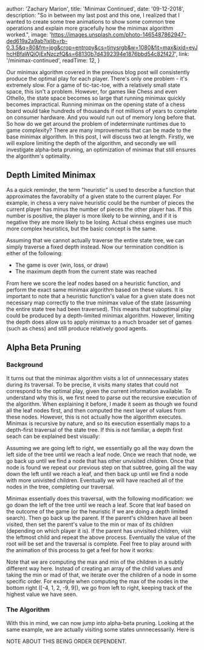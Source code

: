
  author: 'Zachary Marion',
  title: 'Minimax Continued',
  date: '09-12-2018',
  description: "So in between my last post and this one, I realized that I wanted to create some tree animations to show some common tree operations and explain more gracefully how the minimax algorithm worked.",
  image: 'https://images.unsplash.com/photo-1465487862947-ded619a2a9ab?ixlib=rb-0.3.5&q=80&fm=jpg&crop=entropy&cs=tinysrgb&w=1080&fit=max&ixid=eyJhcHBfaWQiOjExNzczfQ&s=68130b7d4392394e1876bbd54c82f427',
  link: '/minimax-continued',
  readTime: 12,
}


<OpeningParagraph>
  Our minimax algorithm covered in the previous blog post will consistently produce the optimal play for each player. There's only one problem - it's extremely slow. For a game of tic-tac-toe, with a relatively small state space, this isn't a problem. However, for games like Chess and even Othello, the state space becomes so large that running minimax quickly becomes impractical. Running minimax on the opening state of a chess board would take hundreds of thousands if not millions of years to complete on consumer hardware. And you would run out of memory long before that. So how do we get around the problem of indeterminate runtimes due to game complexity? There are many improvements that can be made to the base minimax algorithm. In this post, I will discuss two at length. Firstly, we will explore limiting the depth of the algorithm, and secondly we will investigate alpha-beta pruning, an optimization of minimax that still ensures the algorithm's optimality.
</OpeningParagraph>

## Depth Limited Minimax

As a quick reminder, the term "heuristic" is used to describe a function that approximates the favorabilty of a given state to the current player. For example, in chess a very naive heuristic could be the number of pieces the current player has minus the number of pieces the other player has. If this number is positive, the player is more likely to be winning, and if it is negative they are more likely to be losing. Actual chess engines use much more complex heuristics, but the basic concept is the same.

Assuming that we cannot actually traverse the entire state tree, we can simply traverse a fixed depth instead. Now our termination condition is either of the following:

- The game is over (win, loss, or draw)
- The maximum depth from the current state was reached

From here we score the leaf nodes based on a heuristic function, and perform the exact same minimax algorithm based on these values. It is important to note that a heuristic function's value for a given state does not necessary map correctly to the true minimax value of the state (assuming the entire state tree had been traversed). This means that suboptimal play could be produced by a depth-limited minimax algorithm. However, limiting the depth does allow us to apply minimax to a much broader set of games (such as chess) and still produce relatively good agents.

## Alpha Beta Pruning

### Background

It turns out that the minimax algorithm visits a lot of unnnecessary states during its traversal. To be precise, it visits many states that could not correspond to the optimal play, given the current information available. To understand why this is, we first need to parse out the recursive execution of the algorithm. When explaining it before, I made it seem as though we found all the leaf nodes first, and then computed the next layer of values from these nodes. However, this is not actually how the algorithm executes. Minimax is recursive by nature, and so its execution essentially maps to a depth-first traversal of the state tree. If this is not familiar, a depth first seach can be explained best visually:

<TreeAnimation />

Assuming we are going left to right, we essentially go all the way down the left side of the tree until we reach a leaf node. Once we reach that node, we go back up until we find a node that has other unvisited children. Once that node is found we repeat our previous step on that subtree, going all the way down the left until we reach a leaf, and then back up until we find a node with more univisted children. Eventually we will have reached all of the nodes in the tree, completing our traversal.

Minimax essentially does this traversal, with the following modification: we go down the left of the tree until we reach a leaf. Score that leaf based on the outcome of the game (or the heuristic if we are doing a depth limited search). Then go back up the parent. If the parent's children have all been visited, then set the parent's value to the min or max of its children (depending on which player it is). If the parent has unvisited children, visit the leftmost child and repeat the above process. Eventually the value of the root will be set and the traversal is complete. Feel free to play around with the animation of this process to get a feel for how it works:

<MinimaxAnimation />

Note that we are computing the max and min of the children in a subtly different way here. Instead of creating an array of the child values and taking the min or mad of that, we iterate over the children of a node in some specific order. For example when computing the max of the nodes in the bottom right ([-4, 1, 2, -9, 9]), we go from left to right, keeping track of the highest value we have seen. 

### The Algorithm

With this in mind, we can now jump into alpha-beta pruning. Looking at the same example, we are actually visiting some states unnnecessarily. Here is 

<MinimaxAnimation alphaBeta />

NOTE ABOUT THIS BEING ORDER DEPENDENT.